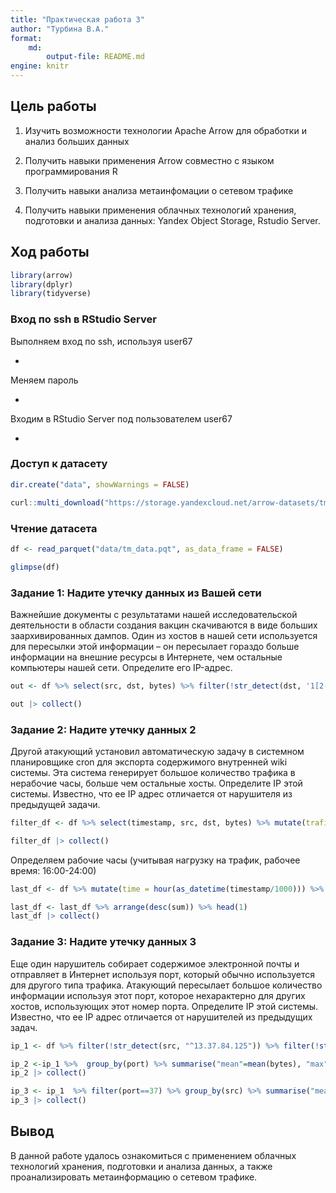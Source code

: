 ```yaml
---
title: "Практическая работа 3"
author: "Турбина В.А."
format: 
    md:
        output-file: README.md
engine: knitr
---
```


## Цель работы

1. Изучить возможности технологии Apache Arrow для обработки и анализ больших данных

2. Получить навыки применения Arrow совместно с языком программирования R

3. Получить навыки анализа метаинфомации о сетевом трафике

4. Получить навыки применения облачных технологий хранения, подготовки и анализа данных: Yandex Object Storage, Rstudio Server.

## Ход работы

```r
library(arrow)
library(dplyr)
library(tidyverse)
```

### Вход по ssh в RStudio Server

Выполняем вход по ssh, используя user67

-

Меняем пароль

-

Входим в RStudio Server под пользователем user67

-

### Доступ к датасету

```r
dir.create("data", showWarnings = FALSE)
```

```r
curl::multi_download("https://storage.yandexcloud.net/arrow-datasets/tm_data.pqt", "data/tm_data.pqt",resume = TRUE)
```

### Чтение датасета

```r
df <- read_parquet("data/tm_data.pqt", as_data_frame = FALSE)
```

```r
glimpse(df)
```

### Задание 1: Надите утечку данных из Вашей сети

Важнейшие документы с результатами нашей исследовательской деятельности в области создания вакцин скачиваются в виде больших заархивированных дампов. Один из хостов в нашей сети используется для пересылки этой информации – он пересылает гораздо больше информации на внешние ресурсы в Интернете, чем остальные компьютеры нашей сети. Определите его IP-адрес.

```r
out <- df %>% select(src, dst, bytes) %>% filter(!str_detect(dst, '1[2-4].*')) %>% select(src, bytes) %>% group_by(src) %>% summarize(sum_bytes = sum(bytes)) %>% filter(sum_bytes == max(sum_bytes))
```

```r
out |> collect()
```

### Задание 2: Надите утечку данных 2

Другой атакующий установил автоматическую задачу в системном планировщике cron для экспорта содержимого внутренней wiki системы. Эта система генерирует большое количество трафика в нерабочие часы, больше чем остальные хосты. Определите IP этой системы. Известно, что ее IP адрес отличается от нарушителя из
предыдущей задачи.

```r
filter_df <- df %>% select(timestamp, src, dst, bytes) %>% mutate(trafic = (str_detect(src, '1[2-4].*') & !str_detect(dst, '1[2-4].*')),time = hour(as_datetime(timestamp/1000))) %>% filter(trafic == TRUE, time >= 0 & time <= 24) %>% group_by(time) %>% summarise(trafictime = n()) %>% arrange(desc(trafictime))
```

```r
filter_df |> collect()
```

Определяем рабочие часы (учитывая нагрузку на трафик, рабочее время: 16:00-24:00)

```r
last_df <- df %>% mutate(time = hour(as_datetime(timestamp/1000))) %>% filter(!str_detect(src, "^13.37.84.125")) %>% filter(str_detect(src, '1[2-4].*'))  %>% filter(!str_detect(dst, '1[2-4].*'))  %>% filter(time >= 1 & time <= 15) %>% group_by(src) %>% summarise("sum" = sum(bytes)) %>% select(src,sum)
```

```r
last_df <- last_df %>% arrange(desc(sum)) %>% head(1)
last_df |> collect()
```

### Задание 3: Надите утечку данных 3

Еще один нарушитель собирает содержимое электронной почты и отправляет в Интернет используя порт, который обычно используется для другого типа трафика. Атакующий пересылает большое количество информации используя этот порт,
которое нехарактерно для других хостов, использующих этот номер порта. Определите IP этой системы. Известно, что ее IP адрес отличается от нарушителей из предыдущих задач.

```r
ip_1 <- df %>% filter(!str_detect(src, "^13.37.84.125")) %>% filter(!str_detect(src, "^12.55.77.96")) %>% filter(str_detect(src, "^12.") | str_detect(src, "^13.") | str_detect(src, "^14."))  %>% filter(!str_detect(dst, "^12.") | !str_detect(dst, "^13.") | !str_detect(dst, "^14."))  %>% select(src, bytes, port)
```

```r
ip_2 <-ip_1 %>%  group_by(port) %>% summarise("mean"=mean(bytes), "max"=max(bytes), "sum" = sum(bytes)) %>%  mutate("Raz"= max-mean)  %>% filter(Raz!=0, Raz>170000)
ip_2 |> collect()
```

```r
ip_3 <- ip_1  %>% filter(port==37) %>% group_by(src) %>% summarise("mean"=mean(bytes)) %>% filter(mean>37543) %>% select(src)
ip_3 |> collect()
```

## Вывод

В данной работе удалось ознакомиться с применением облачных технологий хранения, подготовки и анализа данных, а также проанализировать метаинформацию о сетевом трафике.